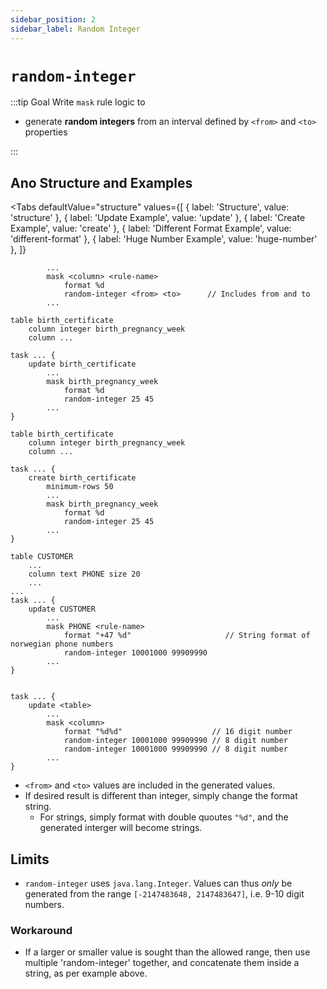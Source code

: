 ```yaml
---
sidebar_position: 2
sidebar_label: Random Integer
---
```



# `random-integer`

:::tip Goal
Write `mask` rule logic to

- generate **random integers** from an interval defined by `<from>` and `<to>` properties

:::

## Ano Structure and Examples

<Tabs
  defaultValue="structure"
  values={[
    { label: 'Structure', value: 'structure' },
    { label: 'Update Example', value: 'update' },
	{ label: 'Create Example', value: 'create' },
	{ label: 'Different Format Example', value: 'different-format' },
	{ label: 'Huge Number Example', value: 'huge-number' },
  ]}
>

<TabItem value="structure">

```ano
        ...
        mask <column> <rule-name>
            format %d
            random-integer <from> <to>      // Includes from and to
        ...
```

</TabItem>

<TabItem value="update">

```ano
table birth_certificate
	column integer birth_pregnancy_week
    column ...

task ... {
    update birth_certificate
        ...
		mask birth_pregnancy_week
			format %d
			random-integer 25 45
        ...
}
```

</TabItem>

<TabItem value="create">

```ano
table birth_certificate
	column integer birth_pregnancy_week
    column ...

task ... {
    create birth_certificate
        minimum-rows 50
        ...
		mask birth_pregnancy_week
			format %d
			random-integer 25 45
        ...
}

```

</TabItem>

<TabItem value="different-format">

```ano
table CUSTOMER
    ...
    column text PHONE size 20
    ...
...
task ... {
    update CUSTOMER
        ...
        mask PHONE <rule-name>
            format "+47 %d"                     // String format of norwegian phone numbers
            random-integer 10001000 99909990
        ...
}
```

</TabItem>

<TabItem value="huge-number">

```ano

task ... {
    update <table>
        ...
        mask <column>
            format "%d%d"                    // 16 digit number
            random-integer 10001000 99909990 // 8 digit number
            random-integer 10001000 99909990 // 8 digit number
        ...
}
```

</TabItem>

</Tabs>

- `<from>` and `<to>` values are included in the generated values.
- If desired result is different than integer, simply change the format string.
  - For strings, simply format with double quoutes `"%d"`, and the generated interger will become strings.

## Limits

- `random-integer` uses `java.lang.Integer`. Values can thus _only_ be generated from the range `[-2147483648, 2147483647]`, i.e. 9-10 digit numbers.

### Workaround

- If a larger or smaller value is sought than the allowed range, then use multiple 'random-integer' together, and concatenate them inside a string, as per example above.
